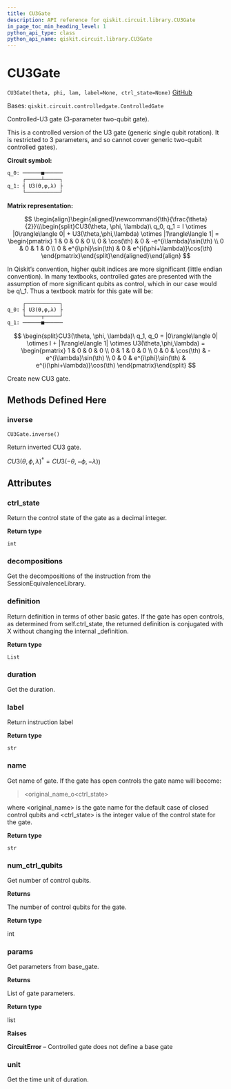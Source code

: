 ```yaml
---
title: CU3Gate
description: API reference for qiskit.circuit.library.CU3Gate
in_page_toc_min_heading_level: 1
python_api_type: class
python_api_name: qiskit.circuit.library.CU3Gate
---
```


# CU3Gate

<span id="qiskit.circuit.library.CU3Gate" />

`CU3Gate(theta, phi, lam, label=None, ctrl_state=None)` [GitHub](https://github.com/qiskit/qiskit/tree/stable/0.18/qiskit/circuit/library/standard_gates/u3.py "view source code")

Bases: `qiskit.circuit.controlledgate.ControlledGate`

Controlled-U3 gate (3-parameter two-qubit gate).

This is a controlled version of the U3 gate (generic single qubit rotation). It is restricted to 3 parameters, and so cannot cover generic two-qubit controlled gates).

**Circuit symbol:**

```python
q_0: ──────■──────
     ┌─────┴─────┐
q_1: ┤ U3(ϴ,φ,λ) ├
     └───────────┘
```

**Matrix representation:**

$$
 \begin{align}\begin{aligned}\newcommand{\th}{\frac{\theta}{2}}\\\begin{split}CU3(\theta, \phi, \lambda)\ q_0, q_1 =
    I \otimes |0\rangle\langle 0| +
    U3(\theta,\phi,\lambda) \otimes |1\rangle\langle 1| =
    \begin{pmatrix}
        1 & 0                   & 0 & 0 \\
        0 & \cos(\th)           & 0 & -e^{i\lambda}\sin(\th) \\
        0 & 0                   & 1 & 0 \\
        0 & e^{i\phi}\sin(\th)  & 0 & e^{i(\phi+\lambda)}\cos(\th)
    \end{pmatrix}\end{split}\end{aligned}\end{align} 
$$

<Admonition title="Note" type="note">
  In Qiskit’s convention, higher qubit indices are more significant (little endian convention). In many textbooks, controlled gates are presented with the assumption of more significant qubits as control, which in our case would be q\_1. Thus a textbook matrix for this gate will be:

  ```python
       ┌───────────┐
  q_0: ┤ U3(ϴ,φ,λ) ├
       └─────┬─────┘
  q_1: ──────■──────
  ```

  $$
  \begin{split}CU3(\theta, \phi, \lambda)\ q_1, q_0 =
      |0\rangle\langle 0| \otimes I +
      |1\rangle\langle 1| \otimes U3(\theta,\phi,\lambda) =
      \begin{pmatrix}
          1 & 0   & 0                  & 0 \\
          0 & 1   & 0                  & 0 \\
          0 & 0   & \cos(\th)          & -e^{i\lambda}\sin(\th) \\
          0 & 0   & e^{i\phi}\sin(\th) & e^{i(\phi+\lambda)}\cos(\th)
      \end{pmatrix}\end{split}
  $$
</Admonition>

Create new CU3 gate.

## Methods Defined Here

### inverse

<span id="qiskit.circuit.library.CU3Gate.inverse" />

`CU3Gate.inverse()`

Return inverted CU3 gate.

$CU3(\theta,\phi,\lambda)^{\dagger} =CU3(-\theta,-\phi,-\lambda)$)

## Attributes

<span id="qiskit.circuit.library.CU3Gate.ctrl_state" />

### ctrl\_state

Return the control state of the gate as a decimal integer.

**Return type**

`int`

<span id="qiskit.circuit.library.CU3Gate.decompositions" />

### decompositions

Get the decompositions of the instruction from the SessionEquivalenceLibrary.

<span id="qiskit.circuit.library.CU3Gate.definition" />

### definition

Return definition in terms of other basic gates. If the gate has open controls, as determined from self.ctrl\_state, the returned definition is conjugated with X without changing the internal \_definition.

**Return type**

`List`

<span id="qiskit.circuit.library.CU3Gate.duration" />

### duration

Get the duration.

<span id="qiskit.circuit.library.CU3Gate.label" />

### label

Return instruction label

**Return type**

`str`

<span id="qiskit.circuit.library.CU3Gate.name" />

### name

Get name of gate. If the gate has open controls the gate name will become:

> \<original\_name\_o\<ctrl\_state>

where \<original\_name> is the gate name for the default case of closed control qubits and \<ctrl\_state> is the integer value of the control state for the gate.

**Return type**

`str`

<span id="qiskit.circuit.library.CU3Gate.num_ctrl_qubits" />

### num\_ctrl\_qubits

Get number of control qubits.

**Returns**

The number of control qubits for the gate.

**Return type**

int

<span id="qiskit.circuit.library.CU3Gate.params" />

### params

Get parameters from base\_gate.

**Returns**

List of gate parameters.

**Return type**

list

**Raises**

**CircuitError** – Controlled gate does not define a base gate

<span id="qiskit.circuit.library.CU3Gate.unit" />

### unit

Get the time unit of duration.

